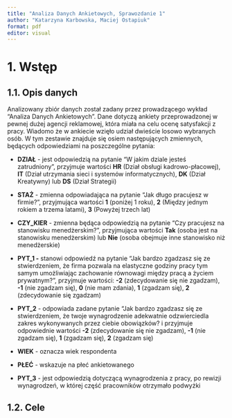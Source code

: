 ```yaml
---
title: "Analiza Danych Ankietowych, Sprawozdanie 1"
author: "Katarzyna Karbowska, Maciej Ostapiuk"
format: pdf
editor: visual
---
```


## 

# 1. Wstęp

## 1.1. Opis danych

Analizowany zbiór danych został zadany przez prowadzącego wykład "Analiza Danych Ankietowych". Dane dotyczą ankiety przeprowadzonej w pewnej dużej agencji reklamowej, która miała na celu ocenę satysfakcji z pracy. Wiadomo że w ankiecie wzięło udział dwieście losowo wybranych osób. W tym zestawie znajduje się osiem następujących zmiennych, będących odpowiedziami na poszczególne pytania:

-   **DZIAŁ** - jest odpowiedzią na pytanie "W jakim dziale jesteś zatrudniony", przyjmuje wartości **HR** (Dział obsługi kadrowo-płacowej), **IT** (Dział utrzymania sieci i systemów informatycznych), **DK** (Dział Kreatywny) lub **DS** (Dział Strategii)

-    **STAŻ**  - zmienna odpowiadająca na pytanie "Jak długo pracujesz w firmie?", przyjmująca wartości **1** (poniżej 1 roku), **2** (Między jednym rokiem a trzema latami), **3** (Powyżej trzech lat)

-   **CZY_KIER** - zmienna będąca odpowiedzią na pytanie "Czy pracujesz na stanowisku menedżerskim?", przyjmująca wartości **Tak** (osoba jest na stanowisku menedżerskim) lub **Nie** (osoba obejmuje inne stanowisko niż menedżerskie)

-   **PYT_1 -** stanowi odpowiedź na pytanie "Jak bardzo zgadzasz się ze stwierdzeniem, że firma pozwala na elastyczne godziny pracy tym samym umożliwiając zachowanie równowagi między pracą a życiem prywatnym?", przyjmuje wartości: **-2** (zdecydowanie się nie zgadzam), **-1** (nie zgadzam się), **0** (nie mam zdania), **1** (zgadzam się), **2** (zdecydowanie się zgadzam)

-   **PYT_2** - odpowiada zadane pytanie "Jak bardzo zgadzasz się ze stwierdzeniem, że twoje wynagrodzenie adekwatnie odzwierciedla zakres wykonywanych przez ciebie obowiązków? i przyjmuje odpowiednie wartości **-2** (zdecydowanie się nie zgadzam), **-1** (nie zgadzam się), **1** (zgadzam się), **2** (zgadzam się)

-   **WIEK** - oznacza wiek respondenta

-   **PŁEĆ** - wskazuje na płeć ankietowanego

-   **PYT_3**  - jest odpowiedzią dotyczącą wynagrodzenia z pracy, po rewizji wynagrodzeń, w której część pracowników otrzymało podwyżki

## 1.2. Cele 
